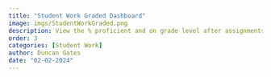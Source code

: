 ```yaml
---
title: "Student Work Graded Dashboard"
image: imgs/StudentWorkGraded.png
description: View the % proficient and on grade level after assignments have been submitted and graded in the above dashboard.
order: 3
categories: [Student Work]
author: Duncan Gates
date: "02-02-2024"
---
```

